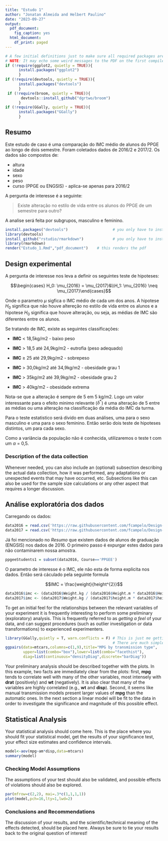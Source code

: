 ```yaml
---
title: "Estudo 1"
author: "Jonatan Almeida and Helbert Paulino"
date: "2023-09-27"
output:
  pdf_document:
    fig_caption: yes
  html_document:
    df_print: paged
---
```


```r
# A few initial definitions just to make sure all required packages are installed. Change as needed.
# NOTE: It may echo some weird messages to the PDF on the first compile (package installation messages). Run twice and the problem will (hopefully) go away.
if (!require(ggplot2, quietly = TRUE)){
      install.packages("ggplot2")
      }
if (!require(devtools, quietly = TRUE)){
      install.packages("devtools")
      }
 if (!require(broom, quietly = TRUE)){
       devtools::install_github("dgrtwo/broom")
      }
if (!require(GGally, quietly = TRUE)){
      install.packages("GGally")
      }
```

## Resumo

Este estudo de caso é uma comparação do IMC médio de alunos do PPGE ao longo de dois semestre. Foram coletados dados de 2016/2 e 2017/2. Os dados são compostos de:

-   altura
-   idade
-   sexo
-   peso
-   curso (PPGE ou ENGSIS) - aplica-se apenas para 2016/2

A pergunta de interesse é a seguinte:

> Existe alteração no estilo de vida entre os alunos do PPGE de um semestre para outro?

A analise será feita por subgrupos, masculino e feminino.

```r
install.packages("devtools")                    # you only have to install it once
library(devtools)
install_github("rstudio/rmarkdown")             # you only have to install it once
library(rmarkdown)
render("Estudo_1.Rmd","pdf_document")    # this renders the pdf
```

## Design experimental

A pergunta de interesse nos leva a definir os seguintes teste de hipoteses:

$$\begin{cases} H_0: \mu_{2016} = \mu_{2017}&\\H_1: \mu_{2016} \neq \mu_{2017}\end{cases}$$

Onde o parametro $\mu$ sigfica o IMC médio de cada um dos anos. A hipotese $H_0$ significa que não houve altereção no estilo de vida entre os alunos e a hipotese $H_0$ significa que houve alteração, ou seja, as médias de IMC são diferentes entre os alunos.

Se tratando de IMC, existe as seguintes classificações:

-   **IMC** $<$ 18,5kg/m2 - baixo peso

-   **IMC** $>$ 18,5 até 24,9kg/m2 - eutrofia (peso adequado)

-   **IMC** $\geq$ 25 até 29,9kg/m2 - sobrepeso

-   **IMC** $>$ 30,0kg/m2 até 34,9kg/m2 - obesidade grau 1

-   **IMC** $>$ 35kg/m2 até 39,9kg/m2 - obesidade grau 2

-   **IMC** $>$ 40kg/m2 - obesidade extrema

Nota-se que a alteração é sempre de 5 em 5 kg/m2. Logo um valor interessante para o efeito minimo relevante ($\delta^*$) é uma alteração de 5 entre as médias ou uma alteração na classificação da média do IMC da turma.

Para o teste estatistico será divido em duas análises, uma para o sexo masculino e uma para o sexo feminino. Então serão dois teste de hipoteses distintos, um para cada sexo.

Como a variância da população não é conhecida, utilizaremos o teste t com um $\alpha$ = 0,5.

### Description of the data collection

Whenever needed, you can also include an (optional) subsection describing the actual data collection, how it was performed, any adaptations or unexpected events that may have occurred, etc. Subsections like this can also be used for the sample size calculations or any other aspect that requires a longer discussion.

## Análise exploratória dos dados

Carregando os dados:

```r
data2016 = read.csv('https://raw.githubusercontent.com/fcampelo/Design-and-Analysis-of-Experiments/master/data%20files/imc_20162.csv')
data2017 = read.csv('https://raw.githubusercontent.com/fcampelo/Design-and-Analysis-of-Experiments/master/data%20files/CS01_20172.csv', sep=";")
```

Já foi mencionado no *Resumo* que existem dados de alunos de graduação (ENGSIS) nos dados de 2016. O primeiro passo é expurgar estes dados para não contaminarem nossa amostra.

```r
ppgeeStudents1 = subset(data2016, Course=='PPGEE')
```

O parametro de interesse é o IMC, ele não esta de forma explicita nos dados. Então será cáculado pela seguinte formula

$$IMC = \frac{weight}{height^{2}}$$

```r
data2016$imc <- (data2016$Weight.kg / (data2016$Height.m * data2016$Height.m))
data2017$imc <- (data2017$Weight.kg / (data2017$height.m * data2017$height.m))
```

To get an initial feel for the relationships between the relevant variables of your experiment it is frequently interesting to perform some preliminary (exploratory) analysis. This is frequently referred to as *getting a feel* of your data, and can suggest procedures (such as outlier investigation or data transformations) to experienced experimenters.

```r
library(GGally,quietly = T, warn.conflicts = F) # This is just me getting fancy.
                                                # There are much simpler ways ;-)
ggpairs(data=mtcars,columns=c(1,9),title="MPG by transmission type",
        upper=list(combo="box"),lower=list(combo="facethist"),
        diag=list(continuous="densityDiag",discrete="barDiag"))
```

Your preliminary analysis should be described together with the plots. In this example, two facts are immediately clear from the plots: first, **mpg** tends to correlate well with many of the other variables, most intensely with **drat** (positively) and **wt** (negatively). It is also clear that many of the variables are highly correlated (e.g., **wt** and **disp**). Second, it seems like manual transmission models present larger values of **mpg** than the automatic ones. In the next section a linear model will be fit to the data in order to investigate the significance and magnitude of this possible effect.

## Statistical Analysis

Your statistical analysis should come here. This is the place where you should fit your statistical model, get the results of your significance test, your effect size estimates and confidence intervals.

```r
model<-aov(mpg~am*disp,data=mtcars)
summary(model)
```

### Checking Model Assumptions

The assumptions of your test should also be validated, and possible effects of violations should also be explored.

```r
par(mfrow=c(2,2), mai=.3*c(1,1,1,1))
plot(model,pch=16,lty=1,lwd=2)
```

### Conclusions and Recommendations

The discussion of your results, and the scientific/technical meaning of the effects detected, should be placed here. Always be sure to tie your results back to the original question of interest!
